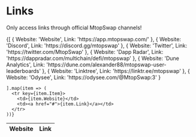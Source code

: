 # Links

Only access links through official MtopSwap channels!

<div style={{ overflow: 'auto' }}>
<table>
  <thead>
    <tr>
      <th>Website</th>
      <th>Link</th>
    </tr>
  </thead>
  <tbody>
    {[
      { Website: 'Website', Link: 'https://app.mtopswap.com/' },
      { Website: 'Discord', Link: 'https://discord.gg/mtopswap' },
      { Website: 'Twitter', Link: 'https://twitter.com/MtopSwap' },
      { Website: 'Dapp Radar', Link: 'https://dappradar.com/multichain/defi/mtopswap' },
      { Website: 'Dune Analytics', Link: 'https://dune.com/alexander88/mtopswap-user-leaderboards' },
      { Website: 'Linktree', Link: 'https://linktr.ee/mtopswap' },
      { Website: 'Odysee', Link: 'https://odysee.com/@MtopSwap:3' }


    ].map(item => (
      <tr key={item.Item}>
        <td>{item.Website}</td>
        <td><a href="#">{item.Link}</a></td>
      </tr>
    ))}
  </tbody>
</table>
</div>